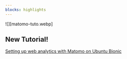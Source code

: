 ```yaml
---
blocks: highlights
---
```


![][matomo-tuto.webp]

## New Tutorial!

[Setting up web analytics with Matomo on Ubuntu Bionic](/tutorials/matomo-analytics/)
